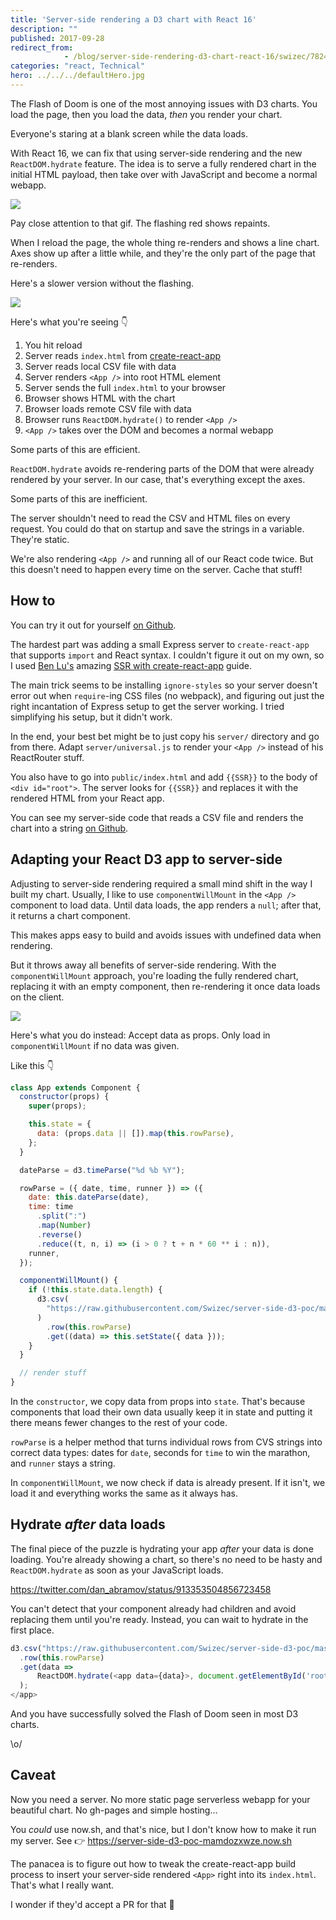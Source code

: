 ```yaml
---
title: 'Server-side rendering a D3 chart with React 16'
description: ""
published: 2017-09-28
redirect_from: 
            - /blog/server-side-rendering-d3-chart-react-16/swizec/7824
categories: "react, Technical"
hero: ../../../defaultHero.jpg
---
```

The Flash of Doom is one of the most annoying issues with D3 charts. You load the page, then you load the data, _then_ you render your chart.



Everyone&#x27;s staring at a blank screen while the data loads.



With React 16, we can fix that using server-side rendering and the new `ReactDOM.hydrate` feature. The idea is to serve a fully rendered chart in the initial HTML payload, then take over with JavaScript and become a normal webapp.



![](./img/blog-wp-content-uploads-2017-09-server-side-d3.gif)



Pay close attention to that gif. The flashing red shows repaints.



When I reload the page, the whole thing re-renders and shows a line chart. Axes show up after a little while, and they&#x27;re the only part of the page that re-renders.



Here&#x27;s a slower version without the flashing.



![](./img/blog-wp-content-uploads-2017-09-server-side-d3-no-flash.gif)



Here&#x27;s what you&#x27;re seeing 👇



1. You hit reload
2. Server reads `index.html` from [create-react-app](https://github.com/facebookincubator/create-react-app)
3. Server reads local CSV file with data
4. Server renders `<App />` into root HTML element
5. Server sends the full `index.html` to your browser
6. Browser shows HTML with the chart
7. Browser loads remote CSV file with data
8. Browser runs `ReactDOM.hydrate()` to render `<App />`
9. `<App />` takes over the DOM and becomes a normal webapp



Some parts of this are efficient.



`ReactDOM.hydrate` avoids re-rendering parts of the DOM that were already rendered by your server. In our case, that&#x27;s everything except the axes.



Some parts of this are inefficient.



The server shouldn&#x27;t need to read the CSV and HTML files on every request. You could do that on startup and save the strings in a variable. They&#x27;re static.



We&#x27;re also rendering `<App />` and running all of our React code twice. But this doesn&#x27;t need to happen every time on the server. Cache that stuff!



## How to



You can try it out for yourself [on Github](https://github.com/Swizec/server-side-d3-poc).



The hardest part was adding a small Express server to `create-react-app` that supports `import` and React syntax. I couldn&#x27;t figure it out on my own, so I used [Ben Lu&#x27;s](https://medium.com/@benlu/ssr-with-create-react-app-v2-1b8b520681d9) amazing [SSR with create-react-app](https://medium.com/@benlu/ssr-with-create-react-app-v2-1b8b520681d9) guide.



The main trick seems to be installing `ignore-styles` so your server doesn&#x27;t error out when `require`-ing CSS files (no webpack), and figuring out just the right incantation of Express setup to get the server working. I tried simplifying his setup, but it didn&#x27;t work.



In the end, your best bet might be to just copy his `server/` directory and go from there. Adapt `server/universal.js` to render your `<App />` instead of his ReactRouter stuff.



You also have to go into `public/index.html` and add `{{SSR}}` to the body of `<div id="root">`. The server looks for `{{SSR}}` and replaces it with the rendered HTML from your React app.



You can see my server-side code that reads a CSV file and renders the chart into a string [on Github](https://github.com/Swizec/server-side-d3-poc/blob/master/server/universal.js).



## Adapting your React D3 app to server-side



Adjusting to server-side rendering required a small mind shift in the way I built my chart. Usually, I like to use `componentWillMount` in the `<App />` component to load data. Until data loads, the app renders a `null`; after that, it returns a chart component.



This makes apps easy to build and avoids issues with undefined data when rendering.



But it throws away all benefits of server-side rendering. With the `componentWillMount` approach, you&#x27;re loading the fully rendered chart, replacing it with an empty component, then re-rendering it once data loads on the client.



![](https://upload.wikimedia.org/wikipedia/commons/3/3b/Paris_Tuileries_Garden_Facepalm_statue.jpg)



Here&#x27;s what you do instead: Accept data as props. Only load in `componentWillMount` if no data was given.



Like this 👇



```javascript
class App extends Component {
  constructor(props) {
    super(props);

    this.state = {
      data: (props.data || []).map(this.rowParse),
    };
  }

  dateParse = d3.timeParse("%d %b %Y");

  rowParse = ({ date, time, runner }) => ({
    date: this.dateParse(date),
    time: time
      .split(":")
      .map(Number)
      .reverse()
      .reduce((t, n, i) => (i > 0 ? t + n * 60 ** i : n)),
    runner,
  });

  componentWillMount() {
    if (!this.state.data.length) {
      d3.csv(
        "https://raw.githubusercontent.com/Swizec/server-side-d3-poc/master/src/data.csv"
      )
        .row(this.rowParse)
        .get((data) => this.setState({ data }));
    }
  }

  // render stuff
}
```



In the `constructor`, we copy data from props into `state`. That&#x27;s because components that load their own data usually keep it in state and putting it there means fewer changes to the rest of your code.



`rowParse` is a helper method that turns individual rows from CVS strings into correct data types: dates for `date`, seconds for `time` to win the marathon, and `runner` stays a string.



In `componentWillMount`, we now check if data is already present. If it isn&#x27;t, we load it and everything works the same as it always has.



## Hydrate _after_ data loads



The final piece of the puzzle is hydrating your app _after_ your data is done loading. You&#x27;re already showing a chart, so there&#x27;s no need to be hasty and `ReactDOM.hydrate` as soon as your JavaScript loads.



https://twitter.com/dan_abramov/status/913353504856723458



You can&#x27;t detect that your component already had children and avoid replacing them until you&#x27;re ready. Instead, you can wait to hydrate in the first place.



```javascript
d3.csv("https://raw.githubusercontent.com/Swizec/server-side-d3-poc/master/src/data.csv")
  .row(this.rowParse)
  .get(data =>
      ReactDOM.hydrate(<app data={data}>, document.getElementById('root'))
  );
</app>
```



And you have successfully solved the Flash of Doom seen in most D3 charts.



\\o/



## Caveat



Now you need a server. No more static page serverless webapp for your beautiful chart. No gh-pages and simple hosting…



You _could_ use now.sh, and that&#x27;s nice, but I don&#x27;t know how to make it run my server. See 👉 <https://server-side-d3-poc-mamdozxwze.now.sh>



The panacea is to figure out how to tweak the create-react-app build process to insert your server-side rendered `<App>` right into its `index.html`. That&#x27;s what I really want.



I wonder if they&#x27;d accept a PR for that 🤔
